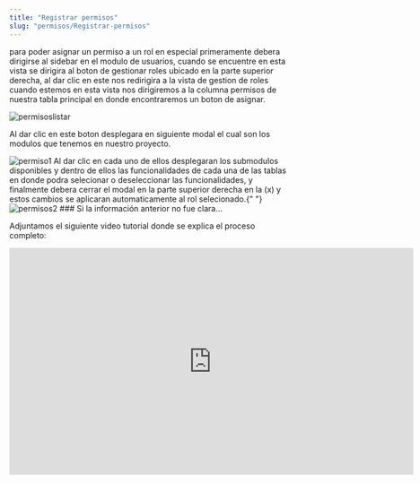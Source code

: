 ```yaml
---
title: "Registrar permisos"
slug: "permisos/Registrar-permisos"
---
```



<Tabs>
  <TabItem label="Endpoint">
    <ApiEndpoint url={`${API_BASE_URL}admin/permisos`} />

  </TabItem>
</Tabs>

para poder asignar un permiso a un rol en especial primeramente debera dirigirse al sidebar en el modulo de usuarios, cuando se encuentre en esta vista se dirigira al boton de gestionar roles ubicado en la parte superior derecha, al dar clic en este nos redirigira a la vista de gestion de roles cuando estemos en esta vista nos dirigiremos a la columna permisos de nuestra tabla principal en donde encontraremos un boton de asignar.

<Image src={permisoslistar} alt="permisoslistar" width={3148} height={2270} />

Al dar clic en este boton desplegara en siguiente modal el cual son los modulos que tenemos en nuestro proyecto.

<Image src={permiso1} alt="permiso1" width={3148} height={2270} />
Al dar clic en cada uno de ellos desplegaran los submodulos disponibles y dentro
de ellos las funcionalidades de cada una de las tablas en donde podra selecionar
o deseleccionar las funcionalidades, y finalmente debera cerrar el modal en la parte
superior derecha en la (x) y estos cambios se aplicaran automaticamente al rol selecionado.{" "}

<Image src={permisos2} alt="permisos2" width={3148} height={2270} />
### Si la información anterior no fue clara...

Adjuntamos el siguiente video tutorial donde se explica el proceso completo:

<div style={{ display: "flex", justifyContent: "center" }}>
  <iframe
    width="720"
    height="405"
    src="https://www.youtube.com/embed/bvOn8CBuxe4"
    title="Tutorial"
    frameBorder="0"
    allow="accelerometer; autoplay; clipboard-write; encrypted-media; gyroscope; picture-in-picture"
    allowFullScreen
  ></iframe>
</div>
